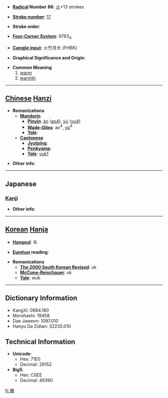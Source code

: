 * '''[[Wiktionary:Chinese radical index| Radical]] Number 86''': [[Wiktionary:Chinese radical index 火|火]]+13 strokes

* '''[[Wiktionary:Chinese total strokes index|Stroke number]]''': [[Wiktionary:Chinese total strokes index 17|17]]

* '''Stroke order''': 

* '''[[Wiktionary:Chinese four corner index|Four-Corner System]]''': 9783<sub>4</sub>

* '''[[Wiktionary:Chinese Cangjie index|Cangjie input]]''': 火竹月大 (FHBK)

* '''Graphical Significance and Origin''': 

* '''Common Meaning'''
*# [[warm]]
*# [[warmth]]


----

== [[Chinese]] [[Hanzi]] ==

* '''Romanizations'''
** '''[[Mandarin]]'''
*** '''[[Pinyin]]''': [[ào]] ([[ao4]]), [[yù]] ([[yu4]])
*** '''[[Wade-Giles]]''': ao<sup>4</sup>, [[yü]]<sup>4</sup>
*** '''[[Yale]]''': 
** '''[[Cantonese]]'''
*** '''[[Jyutping]]''':
*** '''[[Penkyamp]]''': 
*** '''[[Yale]]''': [[yuk1]]

* '''Other info''': 

----

==Japanese==
===[[Kanji]]===
{{kanji|on readings=[[いく]] (iku), [[おう]] (ō)
|kun readings=[[あたたかい]] (atatakai)
}}

* '''Other info''':  

----

== [[Korean]] [[Hanja]] ==

* '''[[Hangeul]]''': 욱

* '''[[Eumhun]] reading''': 

* '''Romanizations'''
** '''[[The 2000 South Korean Revised Romanization|The 2000 South Korean Revised]]''': uk
** '''[[McCune-Reischauer]]''': uk
** '''[[Yale]]''': wuk

----

== Dictionary Information ==

* KangXi: 0684.180
* Morohashi: 19458
* Dae Jaweon: 1097.010
* Hanyu Da Zidian: 32235.010

== Technical Information ==

* '''Unicode''':
** Hex: 71E0
** Decimal: 29152
* '''Big5''':
** Hex: C0EE
** Decimal: 49390

[[fr:燠]]